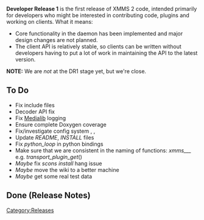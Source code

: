 {{Navbar}}

'''Developer Release 1''' is the first release of XMMS 2 code, intended primarily for developers who might be interested in contributing code, plugins and working on clients. What it means:

* Core functionality in the daemon has been implemented and major design changes are not planned.
* The client API is relatively stable, so clients can be written without developers having to put a lot of work in maintaining the API to the latest version.

'''NOTE:''' We are ''not'' at the DR1 stage yet, but we're close.

== To Do ==
* Fix include files {{Bug|93}}
* Decoder API fix {{Bug|128}}
* Fix [[Component:Medialib | Medialib]] logging
* Ensure complete Doxygen coverage
* Fix/investigate config system {{Bug|99}}, {{Bug|97}}, {{Bug|19}}
* Update ''README'', ''INSTALL'' files
* Fix ''python_loop'' in python bindings
* Make sure that we are consistent in the naming of functions: ''xmms_<module>_<submodule>_<operation>'' e.g. ''transport_plugin_get''()
* ''Maybe'' fix ''scons install'' hang issue
* ''Maybe'' move the wiki to a better machine
* ''Maybe'' get some real test data

== Done (Release Notes) ==

[[Category:Releases]]